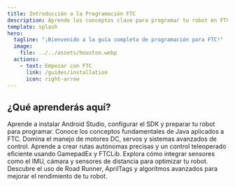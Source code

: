 ```yaml
---
title: Introducción a la Programación FTC
description: Aprende los conceptos clave para programar tu robot en FTC.
template: splash
hero:
  tagline: "¡Bienvenido a la guía completa de programación para FTC!"
  image:
    file: ../../assets/houston.webp
  actions:
    - text: Empezar con FTC
      link: /guides/installation
      icon: right-arrow
---
```



## ¿Qué aprenderás aquí?

<CardGrid stagger>
	<Card title="Intstalación" icon="pencil">
		Aprende a instalar Android Studio, configurar el SDK y preparar tu robot para programar.
	</Card>
	<Card title="Aprender conceptos y logica" icon="add-document">
		Conoce los conceptos fundamentales de Java aplicados a FTC.
	</Card>
	<Card title="Configuración y estructura" icon="setting">
		Domina el manejo de motores DC, servos y sistemas avanzados de control.
	</Card>
	<Card title="Leer la documentación - GamepadEx & FTCLib" icon="open-book">
		Aprende a crear rutas autónomas precisas y un control teleoperado eficiente usando GamepadEx y FTCLib.
	</Card>
	<Card title="Leer la documentación - Integración de sensores" icon="open-book">
		Explora cómo integrar sensores como el IMU, cámara y sensores de distancia para optimizar tu robot.
	</Card>
	<Card title="Leer la documentación - Algoritmos avanzados" icon="open-book">
		Descubre el uso de Road Runner, AprilTags y algoritmos avanzados para mejorar el rendimiento de tu robot.
	</Card>
</CardGrid>